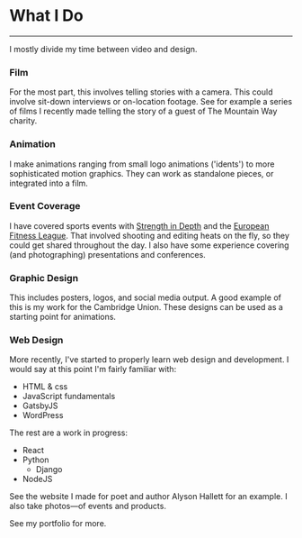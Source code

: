 
<SEO title="Skills" />
<div class="page-wrapper skills">

# What I Do

<hr />

I mostly divide my time between video and design.

### Film

For the most part, this involves telling stories with a camera. This could involve sit-down interviews or on-location footage. See for example a <Link to="/portfolio/stu"> series of films </Link> I recently made telling the story of a guest of The Mountain Way charity.

### Animation

I make animations ranging from small logo animations ('idents') to more sophisticated motion graphics. They can work as standalone pieces, or integrated into a film.

### Event Coverage

I have covered sports events with <a href="https://strengthindepth.com/" target='blank'>Strength in Depth</a> and the <a href="http://europeanfitnessleague.com/" target="blank">European Fitness League</a>. That involved shooting and editing heats on the fly, so they could get shared throughout the day. I also have some experience covering (and photographing) presentations and conferences.

### Graphic Design

This includes posters, logos, and social media output. A good example of this is my work for the <Link to="/portfolio/union">Cambridge Union</Link>. These designs can be used as a starting point for animations.

### Web Design

More recently, I've started to properly learn web design and development. I would say at this point I'm fairly familiar with:

- HTML & css
- JavaScript fundamentals
- GatsbyJS
- WordPress

The rest are a work in progress:

- React
- Python
  - Django
- NodeJS

See the website I made for poet and author Alyson Hallett for an example. I also take photos—of events and products.

See my <Link to="/portfolio">portfolio</Link> for more.

</div>
